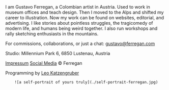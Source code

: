 <Description>
I am Gustavo Ferregan, a Colombian artist in Austria. 
Used to work in museum offices and teach design. 
Then I moved to the Alps and shifted my career to illustration. 
Now my work can be found on websites, editorial, and advertising.
I like stories about pointless struggles, the tragicomedy of modern life, and humans being weird together.
I also run workshops and rally sketching enthusiasts in the mountains.

For commissions, collaborations, or just a chat: gustavo@ferregan.com

Studio: Millennium Park 6, 6850 Lustenau, Austria

[Impressum](/impressum) [Social Media](https://www.instagram.com/__ferregan__/) © Ferregan

Programming by [Leo Katzengruber](https://thekatze.com)
</Description>
<Illustrations>

        ![a self-portrait of yours truly](./self-portrait-ferregan.jpg)
   
</Illustrations>

